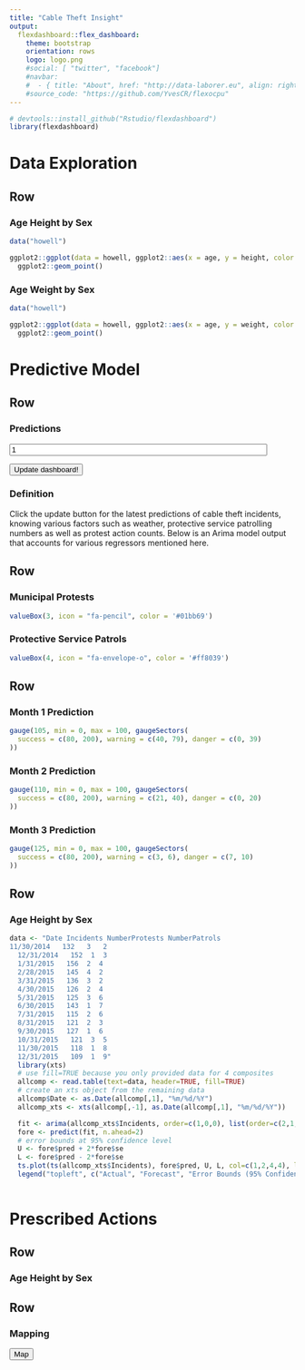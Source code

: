 ```yaml
---
title: "Cable Theft Insight"
output: 
  flexdashboard::flex_dashboard:
    theme: bootstrap
    orientation: rows
    logo: logo.png
    #social: [ "twitter", "facebook"]
    #navbar:
    #  - { title: "About", href: "http://data-laborer.eu", align: right }
    #source_code: "https://github.com/YvesCR/flexocpu"
---
```


<script src="inst/www/jquery-1.10.2.min.js"> </script>
<script src="inst/www/opencpu-0.4.js"> </script>

<script> 

$(function(){
    
  var paramid = 1;

  $('#myBtn').click( function () {
    
    $('#myBtn').hide();
    $('iframe').css({'display': 'inline'}); 
    
    var req2 = ocpu.call("make_map", {
        title : 'Chez Mamie:\n Best canteen of London'
      }, function(session){
        $('iframe').attr('src', session.getFileURL('mymap.html'));
      });
  });

  var jsonReqtime = ocpu.call("gethowel",{
      		id : Number(paramid)
      	}, function(session){
      	
      	session.getObject(function(outtxt){
      		$("#json_output").text(outtxt);
      		
      		var age_json = outtxt[0]["age"];
      		$('#age .value').text(age_json);
      		 if (age_json <= 21) {var color_age = '#01bb69';
      		  } else if (age_json <= 60) {var color_age = '#ff8039';
      	      } else {var color_age = '#fb305a';}
      		$('#age').css("background-color", color_age);
      		
      		var height_json = outtxt[0]["height"];
      		$('#height .value').text(height_json);
      		 if (height_json <= 140) {var color_income = '#ff8039';
      		  } else if (height_json >= 160) {var color_income = '#fb305a';
      	      } else {var color_income = '#01bb69';}
      		$('#height').css("background-color", color_income);
      		
      		var weight_json = outtxt[0]["weight"];
      		$('#weight .value').text(weight_json);
      		 if (weight_json <= 20) {var color_asset = '#ff8039';
      		  } else if (weight_json <= 40) {var color_asset = '#fb305a';
      	      } else {var color_asset = '#01bb69';}
      		$('#weight').css("background-color", color_asset);
      		
      		$('#id .value').text(outtxt[0]["id"]);
      		
      		var male_json = outtxt[0]["male"];
      		$('#sex .value').text(male_json);
      			 if (male_json === 0) {var color_male = '#ae6df8';
      		  } else {var color_male = '#02a8ee';}
      		$('#sex').css("background-color", color_male);
      		
      	});
  });
  
  var req = $("#plotdiv").rplot("plotind", {id : Number(paramid)});

});

$(function(){
  $("#idsubmit").click(function(e){
  
  var paramid = $("#myid").val();
  
  var jsonReqtime = ocpu.call("gethowel",{
    		id : Number(paramid)
    	}, function(session){
    	
    	session.getObject(function(outtxt){
    		$("#json_output").text(outtxt);
    		
      		var age_json = outtxt[0]["age"];
      		$('#age .value').text(age_json);
      		 if (age_json <= 21) {var color_age = '#01bb69';
      		  } else if (age_json <= 60) {var color_age = '#ff8039';
      	      } else {var color_age = '#fb305a';}
      		$('#age').css("background-color", color_age);
      		
      		var height_json = outtxt[0]["height"];
      		$('#height .value').text(height_json);
      		 if (height_json <= 140) {var color_income = '#ff8039';
      		  } else if (height_json >= 160) {var color_income = '#fb305a';
      	      } else {var color_income = '#01bb69';}
      		$('#height').css("background-color", color_income);
      		
      		var weight_json = outtxt[0]["weight"];
      		$('#weight .value').text(weight_json);
      		 if (weight_json <= 20) {var color_asset = '#ff8039';
      		  } else if (weight_json <= 40) {var color_asset = '#fb305a';
      	      } else {var color_asset = '#01bb69';}
      		$('#weight').css("background-color", color_asset);
      		
      		$('#id .value').text(outtxt[0]["id"]);
      		
      		var male_json = outtxt[0]["male"];
      		$('#sex .value').text(male_json);
      			 if (male_json === 0) {var color_male = '#ae6df8';
      		  } else {var color_male = '#02a8ee';}
      		$('#sex').css("background-color", color_male);
      		    		
    	});
    });
    
    var req = $("#plotdiv").rplot("plotind", {id : Number(paramid)});

  });

});
  
</script>

```r
# devtools::install_github("Rstudio/flexdashboard")
library(flexdashboard)
```



Data Exploration
===================================== 

Row {data-height=300}
-----------------------------------------------------------------------

### Age Height by Sex

```r
data("howell")

ggplot2::ggplot(data = howell, ggplot2::aes(x = age, y = height, color = as.factor(male))) +
  ggplot2::geom_point()
```

### Age Weight by Sex

```r
data("howell")

ggplot2::ggplot(data = howell, ggplot2::aes(x = age, y = weight, color = as.factor(male))) +
  ggplot2::geom_point()
```







Predictive Model
===================================== 

Row {data-height=200}
-------------------------------------

### Predictions {data-width=200}

<input type="integer" class="form-control" id="myid" value="1" style = "width: 90%;">

<button type="submit" id="idsubmit" class="btn btn-default">Update dashboard!</button>


### Definition {data-width=800}

Click the update button for the latest predictions of cable theft incidents, knowing various factors such as weather, protective service patrolling numbers as well as protest action counts. Below is an Arima model output that accounts for various regressors mentioned here.   


 
Row {data-height=200}
-----------------------------------------------------------------------

### Municipal Protests

```r
valueBox(3, icon = "fa-pencil", color = '#01bb69')
```

### Protective Service Patrols

```r
valueBox(4, icon = "fa-envelope-o", color = '#ff8039')
```


Row {data-height=200}
-----------------------------------------------------------------------

### Month 1 Prediction

```r
gauge(105, min = 0, max = 100, gaugeSectors(
  success = c(80, 200), warning = c(40, 79), danger = c(0, 39)
))
```

### Month 2 Prediction

```r
gauge(110, min = 0, max = 100, gaugeSectors(
  success = c(80, 200), warning = c(21, 40), danger = c(0, 20)
))
```

### Month 3 Prediction

```r
gauge(125, min = 0, max = 100, gaugeSectors(
  success = c(80, 200), warning = c(3, 6), danger = c(7, 10)
))
```

Row {data-height=400}
-----------------------------------------------------------------------

### Age Height by Sex

```r
data <- "Date Incidents NumberProtests NumberPatrols
11/30/2014   132   3   2
  12/31/2014   152  1  3
  1/31/2015   156  2  4
  2/28/2015   145  4  2
  3/31/2015   136  3  2
  4/30/2015   126  2  4
  5/31/2015   125  3  6
  6/30/2015   143  1  7
  7/31/2015   115  2  6
  8/31/2015   121  2  3
  9/30/2015   127  1  6
  10/31/2015   121  3  5
  11/30/2015   118  1  8
  12/31/2015   109  1  9"
  library(xts)
  # use fill=TRUE because you only provided data for 4 composites
  allcomp <- read.table(text=data, header=TRUE, fill=TRUE)
  # create an xts object from the remaining data
  allcomp$Date <- as.Date(allcomp[,1], "%m/%d/%Y")
  allcomp_xts <- xts(allcomp[,-1], as.Date(allcomp[,1], "%m/%d/%Y"))

  fit <- arima(allcomp_xts$Incidents, order=c(1,0,0), list(order=c(2,1,0)))
  fore <- predict(fit, n.ahead=2)
  # error bounds at 95% confidence level
  U <- fore$pred + 2*fore$se
  L <- fore$pred - 2*fore$se
  ts.plot(ts(allcomp_xts$Incidents), fore$pred, U, L, col=c(1,2,4,4), lty = c(1,1,2,2))
  legend("topleft", c("Actual", "Forecast", "Error Bounds (95% Confidence)"), col=c(1,2,4), lty=c(1,1,2))
  
```





Prescribed Actions
===================================== 

Row {data-height=300}
-----------------------------------------------------------------------

### Age Height by Sex

Row {data-height=700}
-----------------------------------------------------------------------

### Mapping

<button type="button" id="myBtn" >Map</button>

<iframe src="about:blank" style='height: 620px;width: 1300px;display: none;'></iframe>


